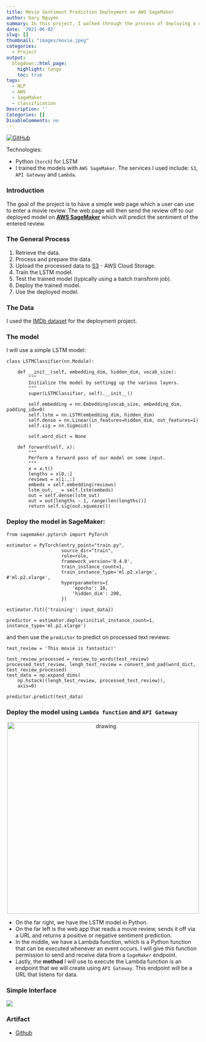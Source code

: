 ```yaml
---
title: Movie Sentiment Prediction Deployment on AWS SageMaker
author: Gary Nguyen
summary: In this project, I walked through the process of deploying a deep learning model on AWS.
date: '2021-06-02'
slug: []
thumbnail: "images/movie.jpeg"
categories:
  - Project
output:
  blogdown::html_page:
    highlight: tango
    toc: true
tags:
  - NLP
  - AWS
  - SageMaker
  - classification
Description: ''
Categories: []
DisableComments: no
---
```


[![GitHub](https://img.shields.io/badge/GitHub-View_on_GitHub-blue?logo=GitHub)](https://github.com/hnguyen1174/sagemaker-movie-reviews)

Technologies:

* Python (`torch`) for LSTM
* I trained the models with `AWS SageMaker`. The services I used include: `S3`, `API Gateway` and `Lambda`.

### Introduction

The goal of the project is to have a simple web page which a user can use to enter a movie review. The web page will then send the review off to our deployed model on **[AWS SageMaker](https://aws.amazon.com/sagemaker/)** which will predict the sentiment of the entered review.

### The General Process

1. Retrieve the data.
2. Process and prepare the data.
3. Upload the processed data to [S3](https://aws.amazon.com/s3/) - AWS Cloud Storage.
4. Train the LSTM model.
5. Test the trained model (typically using a batch transform job).
6. Deploy the trained model.
7. Use the deployed model.

### The Data

I used the [IMDb dataset](http://ai.stanford.edu/~amaas/data/sentiment/) for the deployment project.

### The model

I will use a simple LSTM model:

```
class LSTMClassifier(nn.Module):

    def __init__(self, embedding_dim, hidden_dim, vocab_size):
        """
        Initialize the model by settingg up the various layers.
        """
        super(LSTMClassifier, self).__init__()

        self.embedding = nn.Embedding(vocab_size, embedding_dim, padding_idx=0)
        self.lstm = nn.LSTM(embedding_dim, hidden_dim)
        self.dense = nn.Linear(in_features=hidden_dim, out_features=1)
        self.sig = nn.Sigmoid()
        
        self.word_dict = None

    def forward(self, x):
        """
        Perform a forward pass of our model on some input.
        """
        x = x.t()
        lengths = x[0,:]
        reviews = x[1:,:]
        embeds = self.embedding(reviews)
        lstm_out, _ = self.lstm(embeds)
        out = self.dense(lstm_out)
        out = out[lengths - 1, range(len(lengths))]
        return self.sig(out.squeeze())
```

### Deploy the model in SageMaker:

```
from sagemaker.pytorch import PyTorch

estimator = PyTorch(entry_point="train.py",
                    source_dir="train",
                    role=role,
                    framework_version='0.4.0',
                    train_instance_count=1,
                    train_instance_type='ml.p2.xlarge', #'ml.p2.xlarge',
                    hyperparameters={
                        'epochs': 10,
                        'hidden_dim': 200,
                    })
                    
estimator.fit({'training': input_data})

predictor = estimator.deploy(initial_instance_count=1, instance_type='ml.p2.xlarge')
```

and then use the `predictor` to predict on processed text reviews:

```
test_review = 'This movie is fantastic!'

test_review_processed = review_to_words(test_review)
processed_test_review, lengh_test_review = convert_and_pad(word_dict, test_review_processed)
test_data = np.expand_dims(
    np.hstack((lengh_test_review, processed_test_review)), 
    axis=0)
    
predictor.predict(test_data)
```

### Deploy the model using `Lambda function` and `API Gateway`

<p align="center">
  <img src="aws.png" alt="drawing" width="500"/>
</p>


* On the far right, we have the LSTM model in Python. 
* On the far left is the web app that reads a movie review, sends it off via a URL and returns a positive or negative sentiment prediction.
* In the middle, we have a Lambda function, which is a Python function that can be executed whenever an event occurs. I will give this function permission to send and receive data from a `SageMaker` endpoint.
* Lastly, the **method** I will use to execute the Lambda function is an endpoint that we will create using `API Gateway`. This endpoint will be a URL that listens for data.

### Simple Interface

![](app.png)

### Artifact

* [Github](https://github.com/hnguyen1174/DisasterTweetsDetector)










